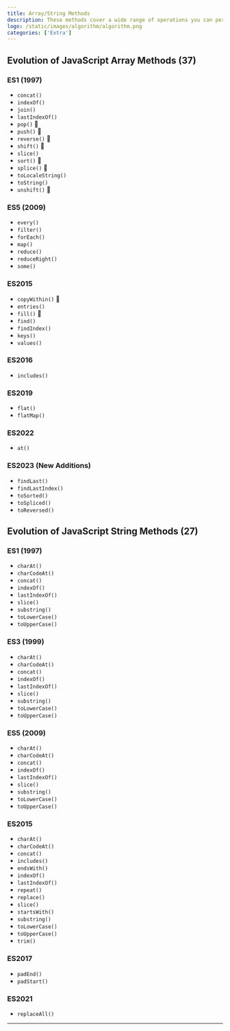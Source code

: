 ```yaml
---
title: Array/String Methods
description: These methods cover a wide range of operations you can perform on arrays and strings
logo: /static/images/algorithm/algorithm.png
categories: ['Extra']
---
```


## Evolution of JavaScript Array Methods (37)

### ES1 (1997)

- `concat()`
- `indexOf()`
- `join()`
- `lastIndexOf()`
- `pop()` 🔄
- `push()` 🔄
- `reverse()` 🔄
- `shift()` 🔄
- `slice()`
- `sort()` 🔄
- `splice()` 🔄
- `toLocaleString()`
- `toString()`
- `unshift()` 🔄

### ES5 (2009)

- `every()`
- `filter()`
- `forEach()`
- `map()`
- `reduce()`
- `reduceRight()`
- `some()`

### ES2015

- `copyWithin()` 🔄
- `entries()`
- `fill()` 🔄
- `find()`
- `findIndex()`
- `keys()`
- `values()`

### ES2016

- `includes()`

### ES2019

- `flat()`
- `flatMap()`

### ES2022

- `at()`

### ES2023 (New Additions)

- `findLast()`
- `findLastIndex()`
- `toSorted()`
- `toSpliced()`
- `toReversed()`

## Evolution of JavaScript String Methods (27)

### ES1 (1997)

- `charAt()`
- `charCodeAt()`
- `concat()`
- `indexOf()`
- `lastIndexOf()`
- `slice()`
- `substring()`
- `toLowerCase()`
- `toUpperCase()`

### ES3 (1999)

- `charAt()`
- `charCodeAt()`
- `concat()`
- `indexOf()`
- `lastIndexOf()`
- `slice()`
- `substring()`
- `toLowerCase()`
- `toUpperCase()`

### ES5 (2009)

- `charAt()`
- `charCodeAt()`
- `concat()`
- `indexOf()`
- `lastIndexOf()`
- `slice()`
- `substring()`
- `toLowerCase()`
- `toUpperCase()`

### ES2015

- `charAt()`
- `charCodeAt()`
- `concat()`
- `includes()`
- `endsWith()`
- `indexOf()`
- `lastIndexOf()`
- `repeat()`
- `replace()`
- `slice()`
- `startsWith()`
- `substring()`
- `toLowerCase()`
- `toUpperCase()`
- `trim()`

### ES2017

- `padEnd()`
- `padStart()`

### ES2021

- `replaceAll()`

---
